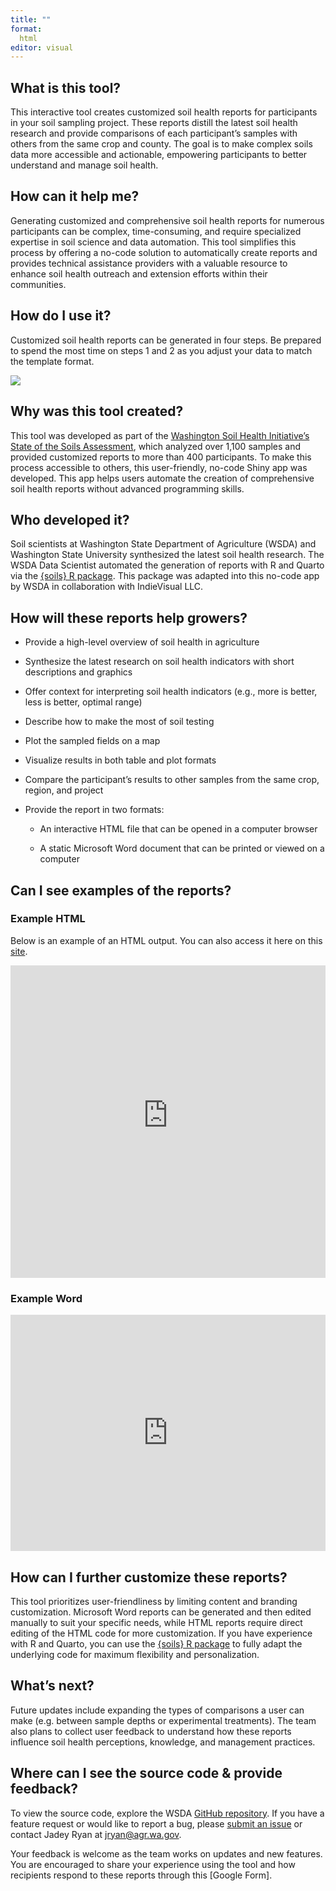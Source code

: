 ```yaml
---
title: ""
format:
  html
editor: visual
---
```


## What is this tool?

This interactive tool creates customized soil health reports for participants in
your soil sampling project. These reports distill the latest soil health
research and provide comparisons of each participant’s samples with others from
the same crop and county. The goal is to make complex soils data more accessible
and actionable, empowering participants to better understand and manage soil
health.

## How can it help me?

Generating customized and comprehensive soil health reports for numerous
participants can be complex, time-consuming, and require specialized expertise
in soil science and data automation. This tool simplifies this process by
offering a no-code solution to automatically create reports and provides
technical assistance providers with a valuable resource to enhance soil health
outreach and extension efforts within their communities.

## How do I use it?

Customized soil health reports can be generated in four steps. Be prepared to
spend the most time on steps 1 and 2 as you adjust your data to match the
template format.

![](steps.png)

## **Why was this tool created**?

This tool was developed as part of the [Washington Soil Health Initiative’s
State of the Soils
Assessment](https://washingtonsoilhealthinitiative.com/state-of-the-soils/),
which analyzed over 1,100 samples and provided customized reports to more than
400 participants. To make this process accessible to others, this user-friendly,
no-code Shiny app was developed. This app helps users automate the creation of
comprehensive soil health reports without advanced programming skills.

## **Who developed it?**

Soil scientists at Washington State Department of Agriculture (WSDA) and
Washington State University synthesized the latest soil health research. The
WSDA Data Scientist automated the generation of reports with R and Quarto via
the [{soils} R package](https://wa-department-of-agriculture.github.io/soils/).
This package was adapted into this no-code app by WSDA in collaboration with
IndieVisual LLC.

## **How will these reports help growers?**

-   Provide a high-level overview of soil health in agriculture

-   Synthesize the latest research on soil health indicators with short
    descriptions and graphics

-   Offer context for interpreting soil health indicators (e.g., more is better,
    less is better, optimal range)

-   Describe how to make the most of soil testing

-   Plot the sampled fields on a map

-   Visualize results in both table and plot formats

-   Compare the participant's results to other samples from the same crop,
    region, and project

-   Provide the report in two formats:

    -   An interactive HTML file that can be opened in a computer browser

    -   A static Microsoft Word document that can be printed or viewed on a
        computer

## **Can I see examples of the reports?**

### Example HTML

Below is an example of an HTML output. You can also access it here on this
[site](https://soils-example-html.netlify.app/).

```{=html}
<iframe src="https://soils-example-html.netlify.app/" 
        width="100%" 
        height="500" 
        style="border: none;">
</iframe>
```
### Example Word

```{=html}
<div style="position: relative; width: 100%; padding-bottom: 75%;">
    <iframe src="https://drive.google.com/file/d/1VsRDa4zzzevCVYK17RvtbxHVu2nELCUc/preview" style="position: absolute; top: 0; left: 0; width: 100%; height: 100%; border: none;">
    </iframe>
</div>
```
## **How can I further customize these reports?**

This tool prioritizes user-friendliness by limiting content and branding
customization. Microsoft Word reports can be generated and then edited manually
to suit your specific needs, while HTML reports require direct editing of the
HTML code for more customization. If you have experience with R and Quarto, you
can use the [{soils} R
package](https://github.com/WA-Department-of-Agriculture/soils/) to fully adapt
the underlying code for maximum flexibility and personalization.

## **What’s next?**

Future updates include expanding the types of comparisons a user can make (e.g.
between sample depths or experimental treatments). The team also plans to
collect user feedback to understand how these reports influence soil health
perceptions, knowledge, and management practices.

## **Where can I see the source code & provide feedback?**

To view the source code, explore the WSDA [GitHub
repository](https://github.com/WA-Department-of-Agriculture/soil-health-report-generator).
If you have a feature request or would like to report a bug, please [submit an
issue](https://github.com/WA-Department-of-Agriculture/soil-health-report-generator/issues)
or contact Jadey Ryan at [jryan\@agr.wa.gov](mailto:jryan@agr.wa.gov).

Your feedback is welcome as the team works on updates and new features. You are
encouraged to share your experience using the tool and how recipients respond to
these reports through this \[Google Form\].
